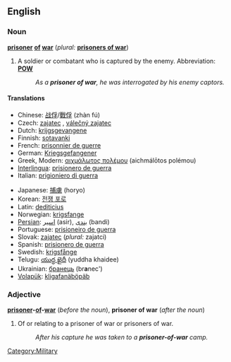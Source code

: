 ==English==

===Noun===
{{wikipedia}}
'''[[prisoner]] [[of]] [[war]]''' (''plural:'' '''[[prisoners of war]]''')

# A soldier or combatant who is captured by the enemy.  Abbreviation: '''[[POW]]'''
#: ''As a '''prisoner of war''', he was interrogated by his enemy captors.''

====Translations====
{{top}}
*Chinese: [[战俘]]/[[戰俘]] (zhàn fú)
*Czech: [[zajatec]] {{m}}, [[válečný zajatec]] {{m}}
*Dutch: [[krijgsgevangene]]
*Finnish: [[sotavanki]]
*French: [[prisonnier de guerre]] {{m}}
*German: [[Kriegsgefangener]] {{m}}
*Greek, Modern: [[αιχμάλωτος πολέμου]] (aichmálōtos polémou)
*[[Interlingua]]: [[prisionero de guerra]] 
*Italian: [[prigioniero di guerra]] {{m}}
{{mid}}
*Japanese: [[捕虜]] (horyo)
*Korean: [[전쟁 포로]]
*Latin: [[dediticius]] {{m}}
*Norwegian: [[krigsfange]] {{m}}
*[[Persian]]: [[اسیر]] (asir), [[بندی]] (bandi)
*Portuguese: [[prisioneiro de guerra]]
*Slovak: [[zajatec]] {{m}} (''plural:'' zajatci)
*Spanish: [[prisionero de guerra]] {{m}}
*Swedish: [[krigsfånge]] 
*Telugu: [[యుద్ధ ఖైదీ]] (yuddha khaidee)
*Ukrainian: [[бранець]] (br'''a'''nec') {{m}}
*[[Volapük]]: [[kligafanäböpäb]]
{{bottom}}

===Adjective===
'''[[prisoner]]-[[of]]-[[war]]''' (''before the noun''), '''prisoner of war''' (''after the noun'')
# Of or relating to a prisoner of war or prisoners of war.
#: ''After his capture he was taken to a '''prisoner-of-war''' camp.''

[[Category:Military]]